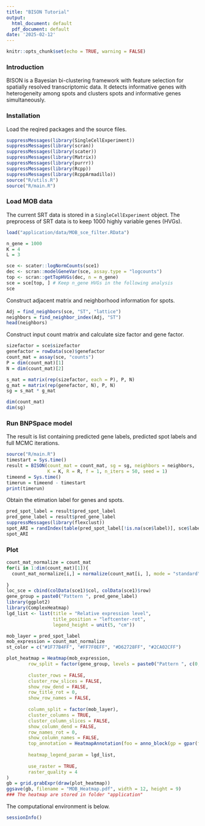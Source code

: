 ```yaml
---
title: "BISON Tutorial"
output:
  html_document: default
  pdf_document: default
date: '2025-02-12'
---
```


```r
knitr::opts_chunk$set(echo = TRUE, warning = FALSE)
```

### Introduction
BISON is a Bayesian bi-clustering framework with feature selection for spatially resolved transcriptomic data. It detects informative genes with heterogeneity among spots and clusters spots and informative genes simultaneously. 

### Installation
Load the reqired packages and the source files.

```r
suppressMessages(library(SingleCellExperiment))
suppressMessages(library(scran))
suppressMessages(library(scater))
suppressMessages(library(Matrix))
suppressMessages(library(purrr))
suppressMessages(library(Rcpp))
suppressMessages(library(RcppArmadillo))
source("R/utils.R")
source("R/main.R")
```

### Load MOB data

The current SRT data is stored in a ``SingleCellExperiment`` object. The preprocess 
of SRT data is to keep 1000 highly variable genes (HVGs). 

```r
load("application/data/MOB_sce_filter.RData")

n_gene = 1000
K = 4
L = 3

sce <- scater::logNormCounts(sce1)
dec <- scran::modelGeneVar(sce, assay.type = "logcounts")
top <- scran::getTopHVGs(dec, n = n_gene)
sce = sce[top, ] # Keep n_gene HVGs in the following analysis
sce
```
Construct adjacent matrix and neighborhood information for spots.
```r
Adj = find_neighbors(sce, "ST", "lattice")
neighbors = find_neighbor_index(Adj, "ST")
head(neighbors)
```
Construct input count matrix and calculate size factor and gene factor.
```r
sizefactor = sce$sizefactor
genefactor = rowData(sce)$genefactor
count_mat = assay(sce, "counts")
P = dim(count_mat)[1]
N = dim(count_mat)[2]

s_mat = matrix(rep(sizefactor, each = P), P, N)
g_mat = matrix(rep(genefactor, N), P, N)
sg = s_mat * g_mat

dim(count_mat)
dim(sg)
```
### Run BNPSpace model
The result is list containing predicted gene labels, predicted spot labels and full MCMC iterations. 
```r
source("R/main.R")
timestart = Sys.time()
result = BISON(count_mat = count_mat, sg = sg, neighbors = neighbors, 
               K = K, R = R, f = 1, n_iters = 50, seed = 1)
timeend = Sys.time()
timerun = timeend - timestart
print(timerun)
```

Obtain the etimation label for genes and spots.
```r
pred_spot_label = result$pred_spot_label
pred_gene_label = result$pred_gene_label
suppressMessages(library(flexclust))
spot_ARI = randIndex(table(pred_spot_label[!is.na(sce$label)], sce$label[!is.na(sce$label)]))
spot_ARI
```
### Plot
```r
count_mat_normalize = count_mat
for(i in 1:dim(count_mat)[1]){
  count_mat_normalize[i,] = normalize(count_mat[i, ], mode = "standard")
  
}
loc_sce = cbind(colData(sce1)$col, colData(sce1)$row)
gene_group = paste0("Pattern ", pred_gene_label)
library(ggplot2)
library(ComplexHeatmap)
lgd_list <- list(title = "Relative expression level",
                 title_position = "leftcenter-rot",
                 legend_height = unit(5, "cm"))

mob_layer = pred_spot_label
mob_expression = count_mat_normalize
st_color = c("#1F77B4FF", "#FF7F0EFF", "#D62728FF", "#2CA02CFF")

plot_heatmap = Heatmap(mob_expression, 
        row_split = factor(gene_group, levels = paste0("Pattern ", c(0, 1,2,3))),
        
        cluster_rows = FALSE,
        cluster_row_slices = FALSE,
        show_row_dend = FALSE,
        row_title_rot = 0,
        show_row_names = FALSE,
        
        column_split = factor(mob_layer),
        cluster_columns = TRUE,
        cluster_column_slices = FALSE,
        show_column_dend = FALSE,
        row_names_rot = 0,
        show_column_names = FALSE,
        top_annotation = HeatmapAnnotation(foo = anno_block(gp = gpar(fill = st_color))),
        
        heatmap_legend_param = lgd_list,
        
        use_raster = TRUE,
        raster_quality = 4
)
gb = grid.grabExpr(draw(plot_heatmap))
ggsave(gb, filename = "MOB_Heatmap.pdf", width = 12, height = 9)
### The heatmap are stored in folder "application"
```
The computational environment is below. 
```r
sessionInfo()
```

